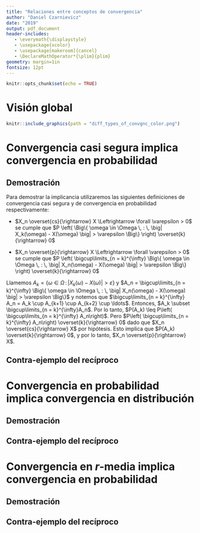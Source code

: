 ```yaml
---
title: "Relaciones entre conceptos de convergencia"
author: "Daniel Czarnievicz"
date: "2019"
output: pdf_document
header-includes:
   - \everymath{\displaystyle}
   - \usepackage{xcolor}
   - \usepackage[makeroom]{cancel}
   - \DeclareMathOperator*{\plim}{plim}
geometry: margin=1in
fontsize: 12pt
---
```


```r
knitr::opts_chunk$set(echo = TRUE)
```

# Visión global

```r
knitr::include_graphics(path = "diff_types_of_convgnc_color.png")
```


# Convergencia casi segura implica convergencia en probabilidad

## Demostración

Para demostrar la implicancia utilizaremos las siguientes definiciones de convergencia casi segura y de convergencia en probabilidad respectivamente:

- $X_n \overset{cs}{\rightarrow} X \Leftrightarrow \forall \varepsilon > 0$ se cumple que $P \left( \Big\{ \omega \in \Omega \, : \, \big| X_k(\omega) - X(\omega) \big| > \varepsilon \Big\} \right) \overset{k}{\rightarrow} 0$  

- $X_n \overset{p}{\rightarrow} X \Leftrightarrow \forall \varepsilon > 0$ se cumple que $P \left( \bigcup\limits_{n = k}^{\infty} \Big\{ \omega \in \Omega \, : \, \big| X_n(\omega) - X(\omega) \big| > \varepsilon \Big\} \right) \overset{k}{\rightarrow} 0$  

Llamemos $A_k = \Big\{ \omega \in \Omega \, : \, \big| X_k(\omega) - X(\omega) \big| > \varepsilon \Big\}$ y $A_n = \bigcup\limits_{n = k}^{\infty} \Big\{ \omega \in \Omega \, : \, \big| X_n(\omega) - X(\omega) \big| > \varepsilon \Big\}$ y notemos que $\bigcup\limits_{n = k}^{\infty} A_n = A_k \cup A_{k+1} \cup A_{k+2} \cup \ldots$. Entonces, $A_k \subset \bigcup\limits_{n = k}^{\infty}A_n$. Por lo tanto, $P(A_k) \leq P\left( \bigcup\limits_{n = k}^{\infty} A_n\right)$. Pero $P\left( \bigcup\limits_{n = k}^{\infty} A_n\right) \overset{k}{\rightarrow} 0$ dado que $X_n \overset{cs}{\rightarrow} X$ por hipótesis. Esto implica que $P(A_k) \overset{k}{\rightarrow} 0$, y por lo tanto, $X_n \overset{p}{\rightarrow} X$.

## Contra-ejemplo del recíproco



# Convergencia en probabilidad implica convergencia en distribución

## Demostración



## Contra-ejemplo del recíproco



# Convergencia en $r$-media implica convergencia en probabilidad

## Demostración



## Contra-ejemplo del recíproco



